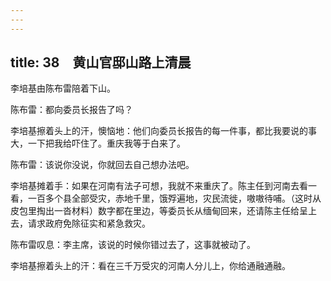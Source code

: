 ```yaml
---
---
---
```

title: 38　黄山官邸山路上清晨
---




李培基由陈布雷陪着下山。

陈布雷：都向委员长报告了吗？

李培基擦着头上的汗，懊恼地：他们向委员长报告的每一件事，都比我要说的事大，一下把我给吓住了。重庆我等于白来了。

陈布雷：该说你没说，你就回去自己想办法吧。

李培基摊着手：如果在河南有法子可想，我就不来重庆了。陈主任到河南去看一看，一百多个县全部受灾，赤地千里，饿殍遍地，灾民流徙，嗷嗷待哺。（这时从皮包里掏出一沓材料）数字都在里边，等委员长从缅甸回来，还请陈主任给呈上去，请求政府免除征实和紧急救灾。

陈布雷叹息：李主席，该说的时候你错过去了，这事就被动了。

李培基擦着头上的汗：看在三千万受灾的河南人分儿上，你给通融通融。